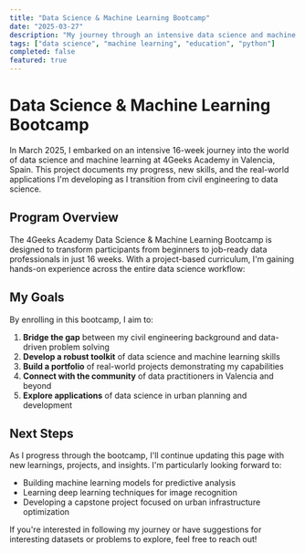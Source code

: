 ```yaml
---
title: "Data Science & Machine Learning Bootcamp"
date: "2025-03-27"
description: "My journey through an intensive data science and machine learning program at 4Geeks Academy in Valencia"
tags: ["data science", "machine learning", "education", "python"]
completed: false
featured: true
---
```


# Data Science & Machine Learning Bootcamp

In March 2025, I embarked on an intensive 16-week journey into the world of data science and machine learning at 4Geeks Academy in Valencia, Spain. This project documents my progress, new skills, and the real-world applications I'm developing as I transition from civil engineering to data science.

## Program Overview

The 4Geeks Academy Data Science & Machine Learning Bootcamp is designed to transform participants from beginners to job-ready data professionals in just 16 weeks. With a project-based curriculum, I'm gaining hands-on experience across the entire data science workflow:

<BootcampSyllabus />

## My Goals

By enrolling in this bootcamp, I aim to:

1. **Bridge the gap** between my civil engineering background and data-driven problem solving
2. **Develop a robust toolkit** of data science and machine learning skills
3. **Build a portfolio** of real-world projects demonstrating my capabilities
4. **Connect with the community** of data practitioners in Valencia and beyond
5. **Explore applications** of data science in urban planning and development

## Next Steps

As I progress through the bootcamp, I'll continue updating this page with new learnings, projects, and insights. I'm particularly looking forward to:

- Building machine learning models for predictive analysis
- Learning deep learning techniques for image recognition
- Developing a capstone project focused on urban infrastructure optimization

If you're interested in following my journey or have suggestions for interesting datasets or problems to explore, feel free to reach out!
